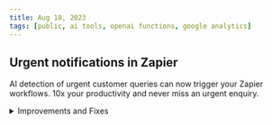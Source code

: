 ```yaml
---
title: Aug 18, 2023
tags: [public, ai tools, openai functions, google analytics]
---
```


## Urgent notifications in Zapier

AI detection of urgent customer queries can now trigger your Zapier workflows. 10x your productivity and never miss an urgent enquiry.


<details>
  <summary>Improvements and Fixes</summary>

  - Conversations page refresh: various usability improvements and styling updates
  - Data source management: Intent management has been migrated to data sources

</details>

<br/>
